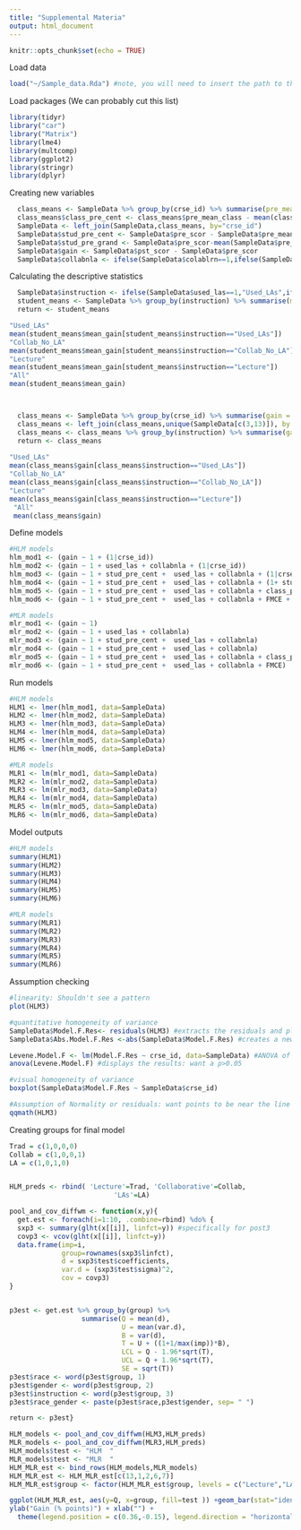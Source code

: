 ```yaml
---
title: "Supplemental Materia"
output: html_document
---
```


```r
knitr::opts_chunk$set(echo = TRUE)
```

Load data
```r
load("~/Sample_data.Rda") #note, you will need to insert the path to the data file here
```


Load packages (We can probably cut this list)
```r
library(tidyr)
library("car")
library("Matrix")
library(lme4)
library(multcomp)
library(ggplot2)
library(stringr)
library(dplyr) 
```

Creating new variables
```r
  class_means <- SampleData %>% group_by(crse_id) %>% summarise(pre_mean_class = mean(pre_scor))
  class_means$class_pre_cent <- class_means$pre_mean_class - mean(class_means$pre_mean_class)
  SampleData <- left_join(SampleData,class_means, by="crse_id")
  SampleData$stud_pre_cent <- SampleData$pre_scor - SampleData$pre_mean_class
  SampleData$stud_pre_grand <- SampleData$pre_scor-mean(SampleData$pre_scor)
  SampleData$gain <- SampleData$pst_scor - SampleData$pre_scor
  SampleData$collabnla <- ifelse(SampleData$colablrn==1,ifelse(SampleData$used_las==0,1,0),0)

```

Calculating the descriptive statistics
```r
  SampleData$instruction <- ifelse(SampleData$used_las==1,"Used_LAs",ifelse(SampleData$collabnla==1,"Collab_No_LA","Lecture"))
  student_means <- SampleData %>% group_by(instruction) %>% summarise(mean_gain = mean(gain))
  return <- student_means

"Used_LAs"
mean(student_means$mean_gain[student_means$instruction=="Used_LAs"])
"Collab_No_LA"
mean(student_means$mean_gain[student_means$instruction=="Collab_No_LA"])
"Lecture"
mean(student_means$mean_gain[student_means$instruction=="Lecture"])
"All"
mean(student_means$mean_gain)



  class_means <- SampleData %>% group_by(crse_id) %>% summarise(gain = mean(gain))
  class_means <- left_join(class_means,unique(SampleData[c(3,13)]), by = "crse_id") #need to replace these column numbers
  class_means <- class_means %>% group_by(instruction) %>% summarise(gain = mean(gain))
  return <- class_means
 
"Used_LAs"
mean(class_means$gain[class_means$instruction=="Used_LAs"])
"Collab_No_LA"
mean(class_means$gain[class_means$instruction=="Collab_No_LA"])
"Lecture"
mean(class_means$gain[class_means$instruction=="Lecture"])
 "All"
 mean(class_means$gain)

```


Define models
```r
#HLM models
hlm_mod1 <- (gain ~ 1 + (1|crse_id))
hlm_mod2 <- (gain ~ 1 + used_las + collabnla + (1|crse_id))
hlm_mod3 <- (gain ~ 1 + stud_pre_cent +  used_las + collabnla + (1|crse_id))
hlm_mod4 <- (gain ~ 1 + stud_pre_cent +  used_las + collabnla + (1+ stud_pre_cent|crse_id))
hlm_mod5 <- (gain ~ 1 + stud_pre_cent +  used_las + collabnla + class_pre_cent + (1|crse_id))
hlm_mod6 <- (gain ~ 1 + stud_pre_cent +  used_las + collabnla + FMCE + (1|crse_id))

#MLR models
mlr_mod1 <- (gain ~ 1)
mlr_mod2 <- (gain ~ 1 + used_las + collabnla)
mlr_mod3 <- (gain ~ 1 + stud_pre_cent +  used_las + collabnla)
mlr_mod4 <- (gain ~ 1 + stud_pre_cent +  used_las + collabnla)
mlr_mod5 <- (gain ~ 1 + stud_pre_cent +  used_las + collabnla + class_pre_cent)
mlr_mod6 <- (gain ~ 1 + stud_pre_cent +  used_las + collabnla + FMCE)
```

Run models
```r
#HLM models
HLM1 <- lmer(hlm_mod1, data=SampleData)
HLM2 <- lmer(hlm_mod2, data=SampleData)
HLM3 <- lmer(hlm_mod3, data=SampleData)
HLM4 <- lmer(hlm_mod4, data=SampleData)
HLM5 <- lmer(hlm_mod5, data=SampleData)
HLM6 <- lmer(hlm_mod6, data=SampleData)

#MLR models
MLR1 <- lm(mlr_mod1, data=SampleData)
MLR2 <- lm(mlr_mod2, data=SampleData)
MLR3 <- lm(mlr_mod3, data=SampleData)
MLR4 <- lm(mlr_mod4, data=SampleData)
MLR5 <- lm(mlr_mod5, data=SampleData)
MLR6 <- lm(mlr_mod6, data=SampleData)
```

Model outputs
```r
#HLM models
summary(HLM1)
summary(HLM2)
summary(HLM3)
summary(HLM4)
summary(HLM5)
summary(HLM6)

#MLR models
summary(MLR1)
summary(MLR2)
summary(MLR3)
summary(MLR4)
summary(MLR5)
summary(MLR6)
```

Assumption checking
```r
#linearity: Shouldn't see a pattern
plot(HLM3)

#quantitative homogeneity of variance
SampleData$Model.F.Res<- residuals(HLM3) #extracts the residuals and places them in a new column in our original data table
SampleData$Abs.Model.F.Res <-abs(SampleData$Model.F.Res) #creates a new column with the absolute value of the

Levene.Model.F <- lm(Model.F.Res ~ crse_id, data=SampleData) #ANOVA of the residuals
anova(Levene.Model.F) #displays the results: want a p>0.05

#visual homogeneity of variance
boxplot(SampleData$Model.F.Res ~ SampleData$crse_id)

#Assumption of Normality or residuals: want points to be near the line
qqmath(HLM3)
```

Creating groups for final model
```r
Trad = c(1,0,0,0)
Collab = c(1,0,0,1)
LA = c(1,0,1,0)


HLM_preds <- rbind( 'Lecture'=Trad, 'Collaborative'=Collab, 
                          'LAs'=LA)
```

```r
pool_and_cov_diffwm <- function(x,y){
  get.est <- foreach(i=1:10, .combine=rbind) %do% {
  sxp3 <- summary(glht(x[[i]], linfct=y)) #specifically for post3
  covp3 <- vcov(glht(x[[i]], linfct=y))
  data.frame(imp=i, 
             group=rownames(sxp3$linfct),
             d = sxp3$test$coefficients, 
             var.d = (sxp3$test$sigma)^2,
             cov = covp3)
}


p3est <- get.est %>% group_by(group) %>% 
                  summarise(Q = mean(d), 
                            U = mean(var.d), 
                            B = var(d), 
                            T = U + ((1+1/max(imp))*B), 
                            LCL = Q - 1.96*sqrt(T), 
                            UCL = Q + 1.96*sqrt(T),
                            SE = sqrt(T)) 
p3est$race <- word(p3est$group, 1)
p3est$gender <- word(p3est$group, 2)
p3est$instruction <- word(p3est$group, 3)
p3est$race_gender <- paste(p3est$race,p3est$gender, sep= " ")

return <- p3est}
```

```r
HLM_models <- pool_and_cov_diffwm(HLM3,HLM_preds)
MLR_models <- pool_and_cov_diffwm(MLR3,HLM_preds)
HLM_models$test <- "HLM  "
MLR_models$test <- "MLR  "
HLM_MLR_est <- bind_rows(HLM_models,MLR_models)
HLM_MLR_est <- HLM_MLR_est[c(13,1,2,6,7)]
HLM_MLR_est$group <- factor(HLM_MLR_est$group, levels = c("Lecture","LAs","Collaborative"))

ggplot(HLM_MLR_est, aes(y=Q, x=group, fill=test )) +geom_bar(stat="identity", position = position_dodge(width=0.9)) + geom_errorbar(aes(ymax=UCL, ymin=LCL), position=position_dodge(0.9), width=0.5) + scale_fill_brewer(palette="Paired") +
ylab("Gain (% points)") + xlab("") +
  theme(legend.position = c(0.36,-0.15), legend.direction = "horizontal", legend.title = element_blank()) 
```
